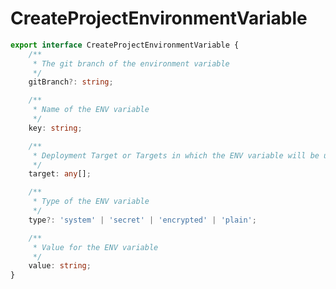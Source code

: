 # CreateProjectEnvironmentVariable

```typescript
export interface CreateProjectEnvironmentVariable {
    /**
     * The git branch of the environment variable
     */
    gitBranch?: string;

    /**
     * Name of the ENV variable
     */
    key: string;

    /**
     * Deployment Target or Targets in which the ENV variable will be used
     */
    target: any[];

    /**
     * Type of the ENV variable
     */
    type?: 'system' | 'secret' | 'encrypted' | 'plain';

    /**
     * Value for the ENV variable
     */
    value: string;
}
```
